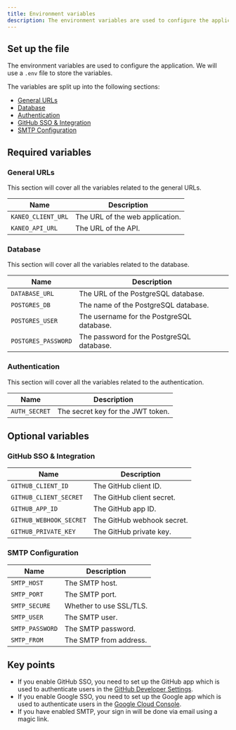 ```yaml
---
title: Environment variables
description: The environment variables are used to configure the application.
---
```


## Set up the file

The environment variables are used to configure the application. We will use a `.env` file to store the variables.

The variables are split up into the following sections:

- [General URLs](#general-urls)
- [Database](#database)
- [Authentication](#authentication)
- [GitHub SSO & Integration](#github-sso-&-integration)
- [SMTP Configuration](#smtp-configuration)

## Required variables

### General URLs

This section will cover all the variables related to the general URLs.

Name | Description |
--- | --- |
| `KANEO_CLIENT_URL` | The URL of the web application.
| `KANEO_API_URL` | The URL of the API.

### Database

This section will cover all the variables related to the database.

Name | Description |
--- | --- |
| `DATABASE_URL` | The URL of the PostgreSQL database.
| `POSTGRES_DB` | The name of the PostgreSQL database.
| `POSTGRES_USER` | The username for the PostgreSQL database.
| `POSTGRES_PASSWORD` | The password for the PostgreSQL database.

### Authentication

This section will cover all the variables related to the authentication.

Name | Description |
--- | --- |
| `AUTH_SECRET` | The secret key for the JWT token.


## Optional variables

### GitHub SSO & Integration

Name | Description |
--- | --- |
| `GITHUB_CLIENT_ID` | The GitHub client ID.
| `GITHUB_CLIENT_SECRET` | The GitHub client secret.
| `GITHUB_APP_ID` | The GitHub app ID.
| `GITHUB_WEBHOOK_SECRET` | The GitHub webhook secret.
| `GITHUB_PRIVATE_KEY` | The GitHub private key.

### SMTP Configuration

Name | Description |
--- | --- |
| `SMTP_HOST` | The SMTP host.
| `SMTP_PORT` | The SMTP port.
| `SMTP_SECURE` | Whether to use SSL/TLS.
| `SMTP_USER` | The SMTP user.
| `SMTP_PASSWORD` | The SMTP password.
| `SMTP_FROM` | The SMTP from address.

## Key points

- If you enable GitHub SSO, you need to set up the GitHub app which is used to authenticate users in the [GitHub Developer Settings](https://github.com/settings/developers).
- If you enable Google SSO, you need to set up the Google app which is used to authenticate users in the [Google Cloud Console](https://console.cloud.google.com/).
- If you have enabled SMTP, your sign in will be done via email using a magic link.
